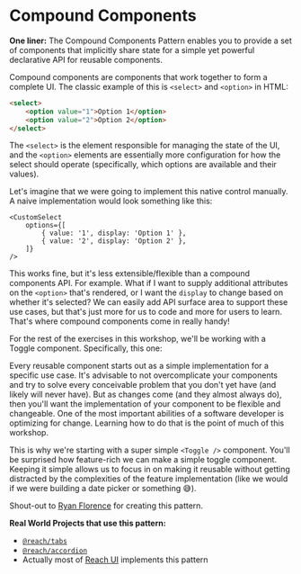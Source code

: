 # Compound Components

**One liner:** The Compound Components Pattern enables you to provide a set of
components that implicitly share state for a simple yet powerful declarative API
for reusable components.

Compound components are components that work together to form a complete UI. The
classic example of this is `<select>` and `<option>` in HTML:

```html
<select>
	<option value="1">Option 1</option>
	<option value="2">Option 2</option>
</select>
```

The `<select>` is the element responsible for managing the state of the UI, and
the `<option>` elements are essentially more configuration for how the select
should operate (specifically, which options are available and their values).

Let's imagine that we were going to implement this native control manually. A
naive implementation would look something like this:

```tsx
<CustomSelect
	options={[
		{ value: '1', display: 'Option 1' },
		{ value: '2', display: 'Option 2' },
	]}
/>
```

This works fine, but it's less extensible/flexible than a compound components
API. For example. What if I want to supply additional attributes on the
`<option>` that's rendered, or I want the `display` to change based on whether
it's selected? We can easily add API surface area to support these use cases,
but that's just more for us to code and more for users to learn. That's where
compound components come in really handy!


For the rest of the exercises in this workshop, we'll be working with a Toggle
component. Specifically, this one:

<div style={{ display: 'flex', justifyContent: 'center' }}>
	<Toggle />
</div>

<link rel="stylesheet" href="/switch.styles.css" />

Every reusable component starts out as a simple implementation for a specific
use case. It's advisable to not overcomplicate your components and try to solve
every conceivable problem that you don't yet have (and likely will never have).
But as changes come (and they almost always do), then you'll want the
implementation of your component to be flexible and changeable. One of the most
important abilities of a software developer is optimizing for change. Learning
how to do that is the point of much of this workshop.

This is why we're starting with a super simple `<Toggle />` component. You'll be
surprised how feature-rich we can make a simple toggle component. Keeping it
simple allows us to focus in on making it reusable without getting distracted by
the complexities of the feature implementation (like we would if we were
building a date picker or something 😅).

Shout-out to [Ryan Florence](https://twitter.com/ryanflorence) for creating this
pattern.

**Real World Projects that use this pattern:**

- [`@reach/tabs`](https://reacttraining.com/reach-ui/tabs)
- [`@reach/accordion`](https://reacttraining.com/reach-ui/accordion)
- Actually most of [Reach UI](https://reacttraining.com/reach-ui) implements
  this pattern
